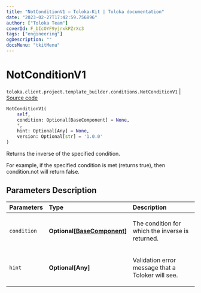 ```yaml
---
title: "NotConditionV1 — Toloka-Kit | Toloka documentation"
date: "2023-02-27T17:42:59.756896"
author: ["Toloka Team"]
coverId: F_bIcOYF9yjrxkPZrXc3
tags: ["engineering"]
ogDescription: ""
docsMenu: "tkitMenu"
---
```


# NotConditionV1
`toloka.client.project.template_builder.conditions.NotConditionV1` | [Source code](https://github.com/Toloka/toloka-kit/blob/v1.1.4/src/client/project/template_builder/conditions.py#L181)

```python
NotConditionV1(
    self,
    condition: Optional[BaseComponent] = None,
    *,
    hint: Optional[Any] = None,
    version: Optional[str] = '1.0.0'
)
```

Returns the inverse of the specified condition.

For example, if the specified condition is met (returns true), then condition.not will return false.

## Parameters Description

| Parameters | Type | Description |
| :----------| :----| :-----------|
`condition`|**Optional\[[BaseComponent](/docs/toloka-kit/reference/toloka.client.project.template_builder.base.BaseComponent)\]**|<p>The condition for which the inverse is returned.</p>
`hint`|**Optional\[Any\]**|<p>Validation error message that a Toloker will see.</p>